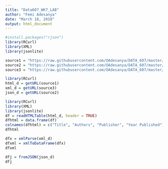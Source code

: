 ---
title: "Data607_WK7_LAB"
author: "Femi Adesanya"
date: "March 18, 2018"
output: html_document
---

```{r}
#install.packages("rjson")
library(RCurl)
library(XML)
library(jsonlite)
```

```{r}
source1 = "https://raw.githubusercontent.com/OAdesanya/DATA_607/master/book.html"
source2 = "https://raw.githubusercontent.com/OAdesanya/DATA_607/master/book.json"
source3 = "https://raw.githubusercontent.com/OAdesanya/DATA_607/master/book.xml"

```

```{r}
library(RCurl)
html_d = getURL(source1)
xml_d = getURL(source3)
json_d = getURL(source2)

```

```{r}
library(RCurl)
library(XML)
library(jsonlite)
df = readHTMLTable(html_d, header = TRUE)
dfhtml = data.frame(df)
colnames(dfhtml) = c("Title", "Authors", "Publisher", "Year Published") 
dfhtml

```

```{r}
dfx = xmlParse(xml_d)
dfxml = xmlToDataFrame(dfx)
dfxml
```

```{r}
dfj = fromJSON(json_d)
dfj
```

